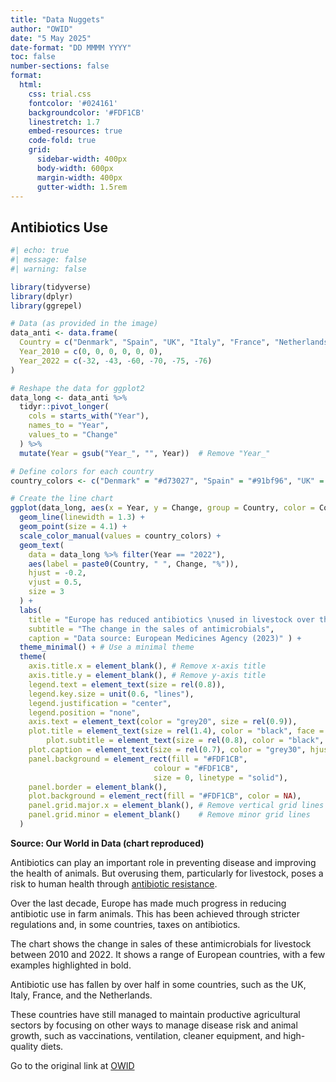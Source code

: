 ```yaml
---
title: "Data Nuggets"
author: "OWID"
date: "5 May 2025"
date-format: "DD MMMM YYYY"
toc: false
number-sections: false
format:
  html: 
    css: trial.css
    fontcolor: '#024161'
    backgroundcolor: '#FDF1CB'
    linestretch: 1.7
    embed-resources: true
    code-fold: true
    grid:
      sidebar-width: 400px
      body-width: 600px
      margin-width: 400px
      gutter-width: 1.5rem
---
```


## Antibiotics Use

```r
#| echo: true
#| message: false
#| warning: false

library(tidyverse)
library(dplyr)
library(ggrepel)

# Data (as provided in the image)
data_anti <- data.frame(
  Country = c("Denmark", "Spain", "UK", "Italy", "France", "Netherlands"),
  Year_2010 = c(0, 0, 0, 0, 0, 0),
  Year_2022 = c(-32, -43, -60, -70, -75, -76)
)

# Reshape the data for ggplot2
data_long <- data_anti %>%
  tidyr::pivot_longer(
    cols = starts_with("Year"),
    names_to = "Year",
    values_to = "Change"
  ) %>%
  mutate(Year = gsub("Year_", "", Year))  # Remove "Year_"

# Define colors for each country
country_colors <- c("Denmark" = "#d73027", "Spain" = "#91bf96", "UK" = "#2e86ab", "Italy" = "#018000", "France" = "#F5CA45","Netherlands" = "#04078f")

# Create the line chart
ggplot(data_long, aes(x = Year, y = Change, group = Country, color = Country)) +
  geom_line(linewidth = 1.3) +
  geom_point(size = 4.1) +
  scale_color_manual(values = country_colors) +
  geom_text(
    data = data_long %>% filter(Year == "2022"),
    aes(label = paste0(Country, " ", Change, "%")),
    hjust = -0.2,
    vjust = 0.5,
    size = 3
  ) +
  labs(
    title = "Europe has reduced antibiotics \nused in livestock over the past 10 years",
    subtitle = "The change in the sales of antimicrobials",
    caption = "Data source: European Medicines Agency (2023)" ) +
  theme_minimal() + # Use a minimal theme
  theme(
    axis.title.x = element_blank(), # Remove x-axis title
    axis.title.y = element_blank(), # Remove y-axis title
    legend.text = element_text(size = rel(0.8)),
    legend.key.size = unit(0.6, "lines"), 
    legend.justification = "center", 
    legend.position = "none",
    axis.text = element_text(color = "grey20", size = rel(0.9)),
    plot.title = element_text(size = rel(1.4), color = "black", face = "bold", hjust = 0.5),
        plot.subtitle = element_text(size = rel(0.8), color = "black", hjust = 0.5),
    plot.caption = element_text(size = rel(0.7), color = "grey30", hjust = 0),
    panel.background = element_rect(fill = "#FDF1CB",
                                colour = "#FDF1CB",
                                size = 0, linetype = "solid"),
    panel.border = element_blank(),
    plot.background = element_rect(fill = "#FDF1CB", color = NA),
    panel.grid.major.x = element_blank(), # Remove vertical grid lines
    panel.grid.minor = element_blank()    # Remove minor grid lines
  )
```

<strong>Source: Our World in Data (chart reproduced)</strong>

Antibiotics can play an important role in preventing disease and improving the health of animals. But overusing them, particularly for livestock, poses a risk to human health through [antibiotic resistance](https://ourworldindata.org/antibiotics).

Over the last decade, Europe has made much progress in reducing antibiotic use in farm animals. This has been achieved through stricter regulations and, in some countries, taxes on antibiotics.

The chart shows the change in sales of these antimicrobials for livestock between 2010 and 2022. It shows a range of European countries, with a few examples highlighted in bold.

Antibiotic use has fallen by over half in some countries, such as the UK, Italy, France, and the Netherlands.

These countries have still managed to maintain productive agricultural sectors by focusing on other ways to manage disease risk and animal growth, such as vaccinations, ventilation, cleaner equipment, and high-quality diets.

Go to the original link at [OWID](https://ourworldindata.org/data-insights/2)